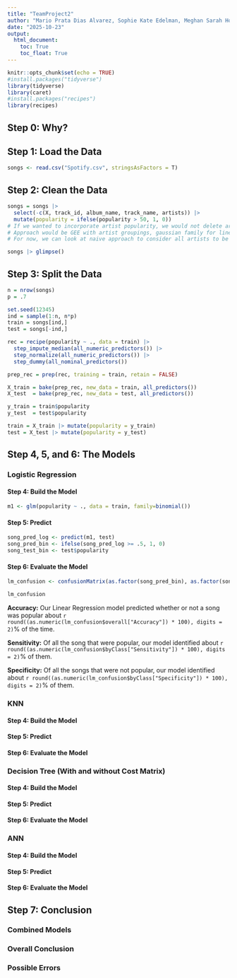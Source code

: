 ```yaml
---
title: "TeamProject2"
author: "Mario Prata Dias Alvarez, Sophie Kate Edelman, Meghan Sarah Hoffman, Elias Florentin John, Kritika Singh, Benjamin Victor Tward"
date: "2025-10-23"
output: 
  html_document:
    toc: True
    toc_float: True
---
```


```r
knitr::opts_chunk$set(echo = TRUE)
#install.packages("tidyverse")
library(tidyverse)
library(caret)
#install.packages("recipes")
library(recipes)
```

## Step 0: Why?

## Step 1: Load the Data

```r
songs <- read.csv("Spotify.csv", stringsAsFactors = T)
```

## Step 2: Clean the Data

```r
songs = songs |>
  select(-c(X, track_id, album_name, track_name, artists)) |>
  mutate(popularity = ifelse(popularity > 50, 1, 0))
# If we wanted to incorporate artist popularity, we would not delete artists
# Approach would be GEE with artist groupings, gaussian family for linear outcome (not fully robust but acceptable)
# For now, we can look at naive approach to consider all artists to be equal playing field

songs |> glimpse()
```

## Step 3: Split the Data

```r
n = nrow(songs)
p = .7

set.seed(12345)
ind = sample(1:n, n*p)
train = songs[ind,]
test = songs[-ind,]

rec = recipe(popularity ~ ., data = train) |>
  step_impute_median(all_numeric_predictors()) |> 
  step_normalize(all_numeric_predictors()) |>
  step_dummy(all_nominal_predictors())

prep_rec = prep(rec, training = train, retain = FALSE)

X_train = bake(prep_rec, new_data = train, all_predictors())
X_test  = bake(prep_rec, new_data = test, all_predictors())

y_train = train$popularity
y_test  = test$popularity

train = X_train |> mutate(popularity = y_train)
test = X_test |> mutate(popularity = y_test)

```

## Step 4, 5, and 6: The Models

### Logistic Regression

#### Step 4: Build the Model

```r
m1 <- glm(popularity ~ ., data = train, family=binomial())
```

#### Step 5: Predict

```r
song_pred_log <- predict(m1, test)
song_pred_bin <- ifelse(song_pred_log >= .5, 1, 0)
song_test_bin <- test$popularity

```

#### Step 6: Evaluate the Model

```r
lm_confusion <- confusionMatrix(as.factor(song_pred_bin), as.factor(song_test_bin), positive = "1")

lm_confusion
```

**Accuracy:** Our Linear Regression model predicted whether or not a song was popular about `r round((as.numeric(lm_confusion$overall["Accuracy"]) * 100), digits = 2)`% of the time.

**Sensitivity:** Of all the song that were popular, our model identified about `r round((as.numeric(lm_confusion$byClass["Sensitivity"]) * 100), digits = 2)`% of them.

**Specificity:** Of all the songs that were not popular, our model identified about `r round((as.numeric(lm_confusion$byClass["Specificity"]) * 100), digits = 2)`% of them.

### KNN

#### Step 4: Build the Model

#### Step 5: Predict

#### Step 6: Evaluate the Model

### Decision Tree (With and without Cost Matrix)

#### Step 4: Build the Model

#### Step 5: Predict

#### Step 6: Evaluate the Model

### ANN

#### Step 4: Build the Model

#### Step 5: Predict

#### Step 6: Evaluate the Model

## Step 7: Conclusion

### Combined Models

### Overall Conclusion

### Possible Errors


